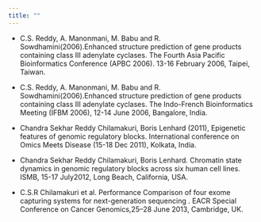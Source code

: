 ```yaml
---
title: ""
---
```


- C.S. Reddy, A. Manonmani, M. Babu and R. Sowdhamini(2006).Enhanced structure prediction of gene products containing class III adenylate cyclases. The Fourth Asia Pacific Bioinformatics  Conference (APBC 2006). 13-16 February 2006, Taipei, Taiwan.

- C.S. Reddy, A. Manonmani, M. Babu and R. Sowdhamini(2006).Enhanced structure prediction of gene products containing class III adenylate cyclases. The Indo-French Bioinformatics Meeting (IFBM 2006), 12-14 June 2006, Bangalore, India.

- Chandra Sekhar Reddy Chilamakuri, Boris Lenhard (2011), Epigenetic features of genomic regulatory blocks. International conference on Omics Meets Disease (15-18 Dec 2011), Kolkata, India.

- Chandra Sekhar Reddy Chilamakuri, Boris Lenhard. Chromatin state dynamics in genomic regulatory blocks across six human cell lines. ISMB, 15-17 July2012, Long Beach, California, USA.

- C.S.R Chilamakuri et al. Performance Comparison of four exome capturing systems for next-generation sequencing . EACR Special Conference on Cancer Genomics,25–28 June 2013, Cambridge, UK.
